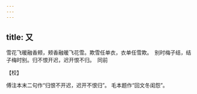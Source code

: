 ```yaml
---
---
---
```

title: 又
---







雪花飞暖融香颊，颊香融暖飞花雪。欺雪任单衣，衣单任雪欺。　别时梅子结，结子梅时别。归不恨开迟，迟开恨不归。　同前





【校】


傅注本末二句作“归恨不开迟，迟开不恨归”。 毛本题作“回文冬闺怨”。